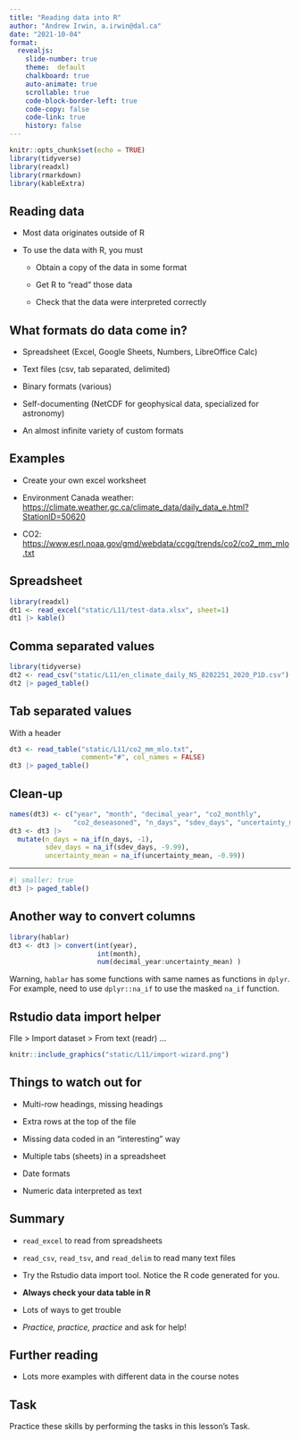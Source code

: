 ```yaml
---
title: "Reading data into R"
author: "Andrew Irwin, a.irwin@dal.ca"
date: "2021-10-04"
format:
  revealjs:
    slide-number: true
    theme:  default
    chalkboard: true
    auto-animate: true
    scrollable: true
    code-block-border-left: true
    code-copy: false
    code-link: true
    history: false
---
```


```r
knitr::opts_chunk$set(echo = TRUE)
library(tidyverse)
library(readxl)
library(rmarkdown)
library(kableExtra)
```

## Reading data

* Most data originates outside of R

* To use the data with R, you must

  * Obtain a copy of the data in some format
  
  * Get R to "read" those data
  
  * Check that the data were interpreted correctly

## What formats do data come in?

* Spreadsheet (Excel, Google Sheets, Numbers, LibreOffice Calc)

* Text files (csv, tab separated, delimited)

* Binary formats (various)

* Self-documenting (NetCDF for geophysical data, specialized for astronomy)

* An almost infinite variety of custom formats 

## Examples {.smaller}

* Create your own excel worksheet

* Environment Canada weather: [https://climate.weather.gc.ca/climate_data/daily_data_e.html?StationID=50620](https://climate.weather.gc.ca/climate_data/daily_data_e.html?StationID=50620)

* CO2: [https://www.esrl.noaa.gov/gmd/webdata/ccgg/trends/co2/co2_mm_mlo.txt](https://www.esrl.noaa.gov/gmd/webdata/ccgg/trends/co2/co2_mm_mlo.txt)

## Spreadsheet {.smaller}

```r
library(readxl)
dt1 <- read_excel("static/L11/test-data.xlsx", sheet=1)
dt1 |> kable()
```

## Comma separated values {.smaller}

```r
library(tidyverse)
dt2 <- read_csv("static/L11/en_climate_daily_NS_8202251_2020_P1D.csv")
dt2 |> paged_table()
```

## Tab separated values {.smaller}

With a header

```r
dt3 <- read_table("static/L11/co2_mm_mlo.txt", 
                  comment="#", col_names = FALSE)
dt3 |> paged_table()
```

## Clean-up

```r
names(dt3) <- c("year", "month", "decimal_year", "co2_monthly", 
                "co2_deseasoned", "n_days", "sdev_days", "uncertainty_mean")
dt3 <- dt3 |> 
  mutate(n_days = na_if(n_days, -1), 
         sdev_days = na_if(sdev_days, -9.99),
         uncertainty_mean = na_if(uncertainty_mean, -0.99))
```

--- 

```r
#| smaller: true
dt3 |> paged_table()
```

## Another way to convert columns

```r
library(hablar)
dt3 <- dt3 |> convert(int(year), 
                      int(month), 
                      num(decimal_year:uncertainty_mean) ) 
```

Warning, `hablar` has some functions with same names as functions in `dplyr`. For example, need to use `dplyr::na_if` to use the masked `na_if` function.

## Rstudio data import helper

Flle > Import dataset > From text (readr) ...

```r
knitr::include_graphics("static/L11/import-wizard.png")
```


## Things to watch out for

* Multi-row headings, missing headings

* Extra rows at the top of the file

* Missing data coded in an "interesting" way

* Multiple tabs (sheets) in a spreadsheet

* Date formats

* Numeric data interpreted as text


## Summary

* `read_excel` to read from spreadsheets

* `read_csv`, `read_tsv`, and `read_delim` to read many text files

* Try the Rstudio data import tool. Notice the R code generated for you.

* **Always check your data table in R**

* Lots of ways to get trouble

* _Practice, practice, practice_ and ask for help!


## Further reading

* Lots more examples with different data in the course notes


## Task

Practice these skills by performing the tasks in this lesson's Task.

